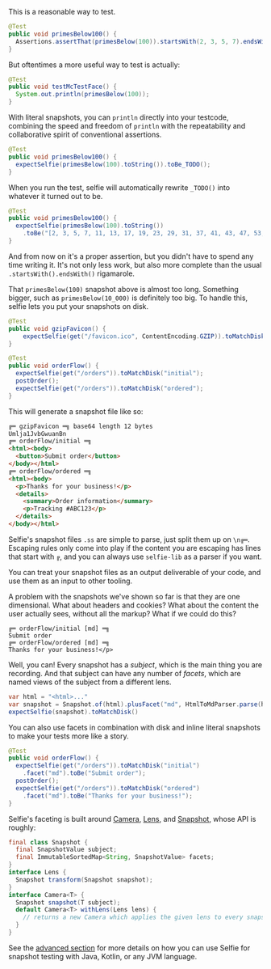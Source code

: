 

<NavHeading text="literal" popout="/jvm/get-started#quickstart" />

This is a reasonable way to test.

```java
@Test
public void primesBelow100() {
  Assertions.assertThat(primesBelow(100)).startsWith(2, 3, 5, 7).endsWith(89, 97);
}
```

But oftentimes a more useful way to test is actually:

```java
@Test
public void testMcTestFace() {
  System.out.println(primesBelow(100));
}
```

With literal snapshots, you can `println` directly into your testcode, combining the speed and freedom of `println` with the repeatability and collaborative spirit of conventional assertions.

```java
@Test
public void primesBelow100() {
  expectSelfie(primesBelow(100).toString()).toBe_TODO();
}
```

When you run the test, selfie will automatically rewrite `_TODO()` into whatever it turned out to be.

```java
@Test
public void primesBelow100() {
  expectSelfie(primesBelow(100).toString())
    .toBe("[2, 3, 5, 7, 11, 13, 17, 19, 23, 29, 31, 37, 41, 43, 47, 53, 59, 61, 67, 71, 73, 79, 83, 89, 97]");
}
```

And from now on it's a proper assertion, but you didn't have to spend any time writing it. It's not only less work, but also more complete than the usual `.startsWith().endsWith()` rigamarole.

<NavHeading text="like-a-filesystem" popout="/jvm/get-started#disk" />

That `primesBelow(100)` snapshot above is almost too long. Something bigger, such as `primesBelow(10_000)` is definitely too big. To handle this, selfie lets you put your snapshots on disk.

```java
@Test
public void gzipFavicon() {
    expectSelfie(get("/favicon.ico", ContentEncoding.GZIP)).toMatchDisk();
}

@Test
public void orderFlow() {
  expectSelfie(get("/orders")).toMatchDisk("initial");
  postOrder();
  expectSelfie(get("/orders")).toMatchDisk("ordered");
}
```

This will generate a snapshot file like so:

```html
╔═ gzipFavicon ═╗ base64 length 12 bytes
Umlja1JvbGwuanBn
╔═ orderFlow/initial ═╗
<html><body>
  <button>Submit order</button>
</body></html>
╔═ orderFlow/ordered ═╗
<html><body>
  <p>Thanks for your business!</p>
  <details>
    <summary>Order information</summary>
    <p>Tracking #ABC123</p>
  </details>
</body></html>
```

Selfie's snapshot files `.ss` are simple to parse, just split them up on `\n╔═`. Escaping rules only come into play if the content you are escaping has lines that start with `╔`,  and you can always use `selfie-lib` as a parser if you want.

You can treat your snapshot files as an output deliverable of your code, and use them as an input to other tooling.

<NavHeading text="lensable" popout="/jvm/advanced" />

A problem with the snapshots we've shown so far is that they are one dimensional. What about headers and cookies? What about the content the user actually sees, without all the markup? What if we could do this? 

```
╔═ orderFlow/initial [md] ═╗
Submit order
╔═ orderFlow/ordered [md] ═╗
Thanks for your business!</p>
```

Well, you can! Every snapshot has a *subject*, which is the main thing you are recording. And that subject can have any number of *facets*, which are named views of the subject from a different lens.

```java
var html = "<html>..."
var snapshot = Snapshot.of(html).plusFacet("md", HtmlToMdParser.parse(html))
expectSelfie(snapshot).toMatchDisk()
```

You can also use facets in combination with disk and inline literal snapshots to make your tests more like a story.

```java
@Test
public void orderFlow() {
  expectSelfie(get("/orders")).toMatchDisk("initial")
    .facet("md").toBe("Submit order");
  postOrder();
  expectSelfie(get("/orders")).toMatchDisk("ordered")
    .facet("md").toBe("Thanks for your business!");
}
```

Selfie's faceting is built around [Camera](https://kdoc.selfie.dev/selfie-lib/com.diffplug.selfie/-camera/), [Lens](https://kdoc.selfie.dev/selfie-lib/com.diffplug.selfie/-lens/), and [Snapshot](https://kdoc.selfie.dev/selfie-lib/com.diffplug.selfie/-snapshot/), whose API is roughly:

```java
final class Snapshot {
  final SnapshotValue subject;
  final ImmutableSortedMap<String, SnapshotValue> facets;
}
interface Lens {
  Snapshot transform(Snapshot snapshot);
}
interface Camera<T> {
  Snapshot snapshot(T subject);
  default Camera<T> withLens(Lens lens) {
    // returns a new Camera which applies the given lens to every snapshot
  }
}
```

See the [advanced section](/jvm/advanced) for more details on how you can use Selfie for snapshot testing with Java, Kotlin, or any JVM language.

<FooterCTA />